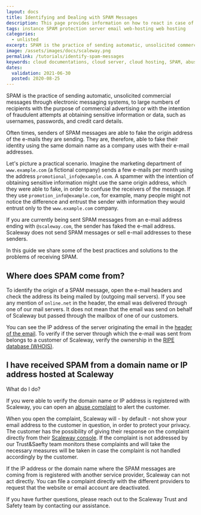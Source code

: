 ```yaml
---
layout: docs
title: Identifying and Dealing with SPAM Messages
description: This page provides information on how to react in case of receiving SPAM messages.
tags: instance SPAM protection server email web-hosting web hosting
categories:
  - unlisted
excerpt: SPAM is the practice of sending automatic, unsolicited commercial messages through electronic messaging systems, to large numbers of recipients with the purpose of commercial advertising or with the intention of fraudulent attempts at obtaining sensitive information or data, such as usernames, passwords, and credit card details. In this guide we share some of the best practices and solutions to the problems of receiving SPAM.
image: /assets/images/docs/scaleway.png
permalink: /tutorials/identify-spam-messages
keywords: cloud documentations, cloud server, cloud hosting, SPAM, abuse, hack, protection, email, secure
dates:
  validation: 2021-06-30
  posted: 2020-08-25
---
```


SPAM is the practice of sending automatic, unsolicited commercial messages through electronic messaging systems, to large numbers of recipients with the purpose of commercial advertising or with the intention of fraudulent attempts at obtaining sensitive information or data, such as usernames, passwords, and credit card details.

Often times, senders of SPAM messages are able to fake the origin address of the e-mails they are sending. They are, therefore, able to fake their identity using the same domain name as a company uses with their e-mail addresses.

Let's picture a practical scenario. Imagine the marketing department of `www.example.com` (a fictional company) sends a few e-mails per month using the address `promotional_info@example.com`. A spammer with the intention of obtaining sensitive information might use the same origin address, which they were able to fake, in order to confuse the receivers of the message. If they use `promotion_info@example.com`, for example, many people might not notice the difference and entrust the sender with information they would entrust only to the `www.example.com` company.


<Message type="important">

  If you are currently being sent SPAM messages from an e-mail address ending with `@scaleway.com`, the sender has faked the e-mail address. Scaleway does not send SPAM messages or sell e-mail addresses to these senders.

</Message>

In this guide we share some of the best practices and solutions to the problems of receiving SPAM.

## Where does SPAM come from?

To identify the origin of a SPAM message, open the e-mail headers and check the address its being mailed by (outgoing mail servers). If you see any mention of `online.net` in the header, the email was delivered through one of our mail servers. It does not mean that the email was send on behalf of Scaleway but passed through the mailbox of one of our customers.

You can see the IP address of the server originating the email in the [header of the email](https://documentation.online.net/en/web/web-hosting/tutorials/mail/recover-header-email). To verify if the server through which the e-mail was sent from belongs to a customer of Scaleway, verify the ownership in the [RIPE database (WHOIS)](https://apps.db.ripe.net/db-web-ui/query).

## I have received SPAM from a domain name or IP address hosted at Scaleway

What do I do?

If you were able to verify the domain name or IP address is registered with Scaleway, you can open an [abuse complaint](https://console.scaleway.com/support/abuses/create) to alert the customer.

When you open the complaint, Scaleway will - by default - not show your email address to the customer in question, in order to protect your privacy. The customer has the possibility of giving their response on the complaint directly from their [Scaleway console](https://console.scaleway.com). If the complaint is not addressed by our Trust&Saefty team monitors these complaints and will take the necessary measures will be taken in case the complaint is not handled accordingly by the customer.

If the IP address or the domain name where the SPAM messages are coming from is registered with another service provider, Scaleway can not act directly. You can file a complaint directly with the different providers to request that the website or email account are deactivated.

If you have further questions, please reach out to the Scaleway Trust and Safety team by contacting our assistance.
